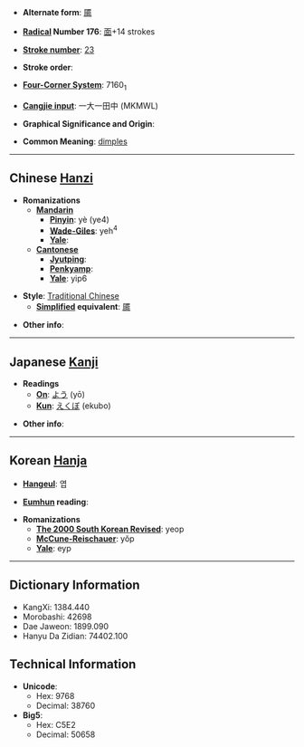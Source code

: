 * '''Alternate form''': [[靥]]

* '''[[Wiktionary:Chinese radical index| Radical]] Number 176''': [[Wiktionary:Chinese radical index 面|面]]+14 strokes

* '''[[Wiktionary:Chinese total strokes index|Stroke number]]''': [[Wiktionary:Chinese total strokes index 23|23]]

* '''Stroke order''': 

* '''[[Wiktionary:Chinese four corner index|Four-Corner System]]''': 7160<sub>1</sub>

* '''[[Wiktionary:Chinese Cangjie index|Cangjie input]]''': 一大一田中 (MKMWL)

* '''Graphical Significance and Origin''': 

* '''Common Meaning''': [[dimple]]s

----

== Chinese [[Hanzi]] ==

* '''Romanizations'''
** '''[[Mandarin]]'''
*** '''[[Pinyin]]''': yè (ye4)
*** '''[[Wade-Giles]]''': yeh<sup>4</sup>
*** '''[[Yale]]''': 
** '''[[Cantonese]]'''
*** '''[[Jyutping]]''':
*** '''[[Penkyamp]]''': 
*** '''[[Yale]]''': yip6

* '''Style''': [[Traditional Chinese]] 
** '''[[Simplified Chinese|Simplified]] equivalent''': [[靥]]

* '''Other info''': 

----

== Japanese [[Kanji]] ==

* '''Readings'''
** '''[[On]]''': [[よう]] (yō)
** '''[[Kun]]''': [[えくぼ]] (ekubo)

* '''Other info''':  

----

== Korean [[Hanja]] ==

* '''[[Hangeul]]''': 엽

* '''[[Eumhun]] reading''': 

* '''Romanizations'''
** '''[[The 2000 South Korean Revised Romanization|The 2000 South Korean Revised]]''': yeop
** '''[[McCune-Reischauer]]''': yŏp
** '''[[Yale]]''': eyp

----

== Dictionary Information ==

* KangXi: 1384.440
* Morobashi: 42698
* Dae Jaweon: 1899.090
* Hanyu Da Zidian: 74402.100

== Technical Information ==

* '''Unicode''':
** Hex: 9768
** Decimal: 38760
* '''Big5''':
** Hex: C5E2
** Decimal: 50658